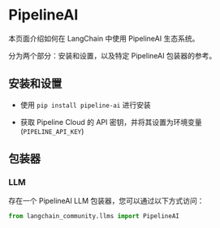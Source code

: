 # PipelineAI

本页面介绍如何在 LangChain 中使用 PipelineAI 生态系统。

分为两个部分：安装和设置，以及特定 PipelineAI 包装器的参考。

## 安装和设置

- 使用 `pip install pipeline-ai` 进行安装

- 获取 Pipeline Cloud 的 API 密钥，并将其设置为环境变量 (`PIPELINE_API_KEY`)

## 包装器

### LLM

存在一个 PipelineAI LLM 包装器，您可以通过以下方式访问：

```python
from langchain_community.llms import PipelineAI
```